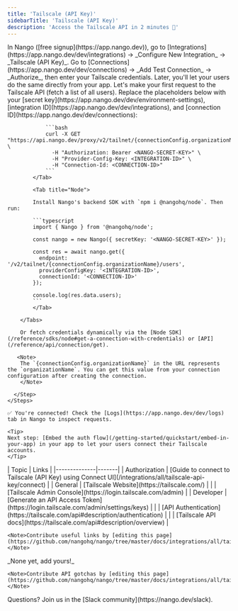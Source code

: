 ```yaml
---
title: 'Tailscale (API Key)'
sidebarTitle: 'Tailscale (API Key)'
description: 'Access the Tailscale API in 2 minutes 🔗'
---
```


<Tabs>
  <Tab title="🚀 Quickstart">
    <Steps>
      <Step title="Create an integration">
        In Nango ([free signup](https://app.nango.dev)), go to [Integrations](https://app.nango.dev/dev/integrations) -> _Configure New Integration_ -> _Tailscale (API Key)_.
      </Step>
      <Step title="Authorize Tailscale (API Key)">
        Go to [Connections](https://app.nango.dev/dev/connections) -> _Add Test Connection_ -> _Authorize_, then enter your Tailscale credentials. Later, you'll let your users do the same directly from your app.
      </Step>
      <Step title="Call the Tailscale API">
        Let's make your first request to the Tailscale API (fetch a list of all users). Replace the placeholders below with your [secret key](https://app.nango.dev/dev/environment-settings), [integration ID](https://app.nango.dev/dev/integrations), and [connection ID](https://app.nango.dev/dev/connections):
        <Tabs>
            <Tab title="cURL">

                ```bash
                curl -X GET "https://api.nango.dev/proxy/v2/tailnet/{connectionConfig.organizationName}/users" \
                  -H "Authorization: Bearer <NANGO-SECRET-KEY>" \
                  -H "Provider-Config-Key: <INTEGRATION-ID>" \
                  -H "Connection-Id: <CONNECTION-ID>" 
                ```
            </Tab>

            <Tab title="Node">

            Install Nango's backend SDK with `npm i @nangohq/node`. Then run:

            ```typescript
            import { Nango } from '@nangohq/node';

            const nango = new Nango({ secretKey: '<NANGO-SECRET-KEY>' });

            const res = await nango.get({
              endpoint: '/v2/tailnet/{connectionConfig.organizationName}/users',
              providerConfigKey: '<INTEGRATION-ID>',
              connectionId: '<CONNECTION-ID>'
            });

            console.log(res.data.users);
            ```
            </Tab>

        </Tabs>

        Or fetch credentials dynamically via the [Node SDK](/reference/sdks/node#get-a-connection-with-credentials) or [API](/reference/api/connection/get).

       <Note>
        The `{connectionConfig.organizationName}` in the URL represents the `organizationName`. You can get this value from your connection configuration after creating the connection.
        </Note>

      </Step>
    </Steps>

    ✅ You're connected! Check the [Logs](https://app.nango.dev/dev/logs) tab in Nango to inspect requests.

    <Tip>
    Next step: [Embed the auth flow](/getting-started/quickstart/embed-in-your-app) in your app to let your users connect their Tailscale accounts.
    </Tip>
  </Tab>
  <Tab title="🔗 Useful links">
    | Topic        | Links |
    |--------------|-------|
    | Authorization | [Guide to connect to Tailscale (API Key) using Connect UI](/integrations/all/tailscale-api-key/connect) |
    | General       | [Tailscale Website](https://tailscale.com/) |
    |              | [Tailscale Admin Console](https://login.tailscale.com/admin) |
    | Developer     | [Generate an API Access Token](https://login.tailscale.com/admin/settings/keys) |
    |              | [API Authentication](https://tailscale.com/api#description/authentication) |
    |              | [Tailscale API docs](https://tailscale.com/api#description/overview) |

    <Note>Contribute useful links by [editing this page](https://github.com/nangohq/nango/tree/master/docs/integrations/all/tailscale.mdx)</Note>
  </Tab>
  <Tab title="🚨 API gotchas">
    _None yet, add yours!_
    
    <Note>Contribute API gotchas by [editing this page](https://github.com/nangohq/nango/tree/master/docs/integrations/all/tailscale.mdx)</Note>
  </Tab>
</Tabs>

<Info>
    Questions? Join us in the [Slack community](https://nango.dev/slack).
</Info>